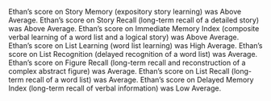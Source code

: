 Ethan's score on Story Memory (expository story learning) was Above Average.
Ethan's score on Story Recall (long-term recall of a detailed story) was Above Average.
Ethan's score on Immediate Memory Index (composite verbal learning of a word list and a logical story) was Above Average.
Ethan's score on List Learning (word list learning) was High Average.
Ethan's score on List Recognition (delayed recognition of a word list) was Average.
Ethan's score on Figure Recall (long-term recall and reconstruction of a complex abstract figure) was Average.
Ethan's score on List Recall (long-term recall of a word list) was Average.
Ethan's score on Delayed Memory Index (long-term recall of verbal information) was Low Average.

